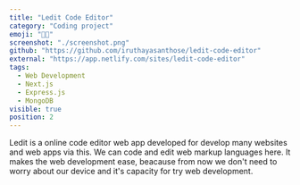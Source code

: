 ```yaml
---
title: "Ledit Code Editor"
category: "Coding project"
emoji: "👨‍💻"
screenshot: "./screenshot.png"
github: "https://github.com/iruthayasanthose/ledit-code-editor"
external: "https://app.netlify.com/sites/ledit-code-editor"
tags:
  - Web Development
  - Next.js
  - Express.js
  - MongoDB
visible: true
position: 2
---
```


Ledit is a online code editor web app developed for develop many websites and web apps via this. We can code and edit web markup languages here. It makes the web development ease, beacause from now we don't need to worry about our device and it's capacity for try web development.
